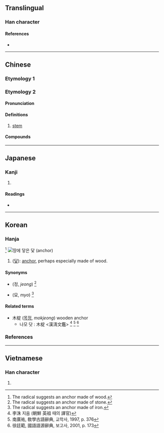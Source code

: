 {{character info}}
==Translingual==

===Han character===
{{Han char|rn=75|rad=木|as=08|sn=12|four=43981|canj=DJMO|ids=⿰木定}}

====References====
* {{Han ref|kx=0537.131|dkj=15060|hdz=21238.080|uh=6917|ud=26903|bh=D9CC|bd=55756}}

----

==Chinese==

===Etymology 1===
{{zh-see|碇|v}}

===Etymology 2===
{{zh-forms}}

====Pronunciation====
{{zh-pron
|c=ding3
|h=
|cat=n
}}

====Definitions====
{{zh-hanzi}}

# {{lb|zh|Cantonese}} [[stem]] {{gloss|of fruit}}

====Compounds====
{{zh-der|慈姑椗:ci4 gu1 ding3|下椗}}

----

==Japanese==

===Kanji===
{{ja-kanji|grade=|rs=木08}}

# {{rfdef|ja|sort=木08}}

====Readings====
* {{ja-readings|on=[[てい]] (tei)|kun=[[いかり]] (ikari)}}

----

==Korean==

===Hanja===
{{ko-hanja|hangeul=정|eumhun=|rv=jeong|mr=chŏng|y=ceng}} <ref>The radical suggests an anchor made of wood.</ref>
[[Image:Kotwica SS Poznań.JPG|thumb|right| [[땅]]에 [[닿다|닿]]은 [[닻]] ([[anchor]])]]

# ([[닻]]): [[anchor]], perhaps especially made of wood.

====Synonyms====
* {{l|ko|碇}} (정, ''jeong'') <ref>The radical suggests an anchor made of stone.</ref>
* {{l|ko|錨}} (묘, ''myo'') <ref>The radical suggests an anchor made of iron.</ref>

====Related terms====
* 木椗 ([[목정]], ''mokjeong'') wooden anchor
** 나모 닷 : 木椗 &lt;漢淸文鑑&gt; <ref>李洙 지음 (朝鮮 英祖 때의 譯官)</ref> <ref>南廣祐, 敎學古語辭典, 교학사, 1997, p. 376 </ref> <ref>徐廷範, 國語語源辭典, 보고사, 2001, p. 173 </ref>

===References===
<references />

----

==Vietnamese==

===Han character===
{{vi-hantu|[[đính]]|rs=木08}}

# {{rfdef|vi|sort=木08}}